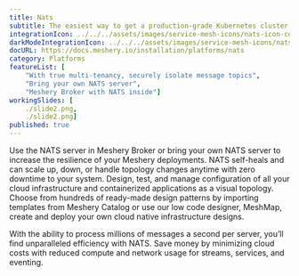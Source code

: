 ```yaml
---
title: Nats
subtitle: The easiest way to get a production-grade Kubernetes cluster up and running
integrationIcon: ../../../assets/images/service-mesh-icons/nats-icon-color.svg
darkModeIntegrationIcon: ../../../assets/images/service-mesh-icons/nats-icon-white.svg
docURL: https://docs.meshery.io/installation/platforms/nats
category: Platforms
featureList: [
    "With true multi-tenancy, securely isolate message topics",
    "Bring your own NATS server",
    "Meshery Broker with NATS inside"]
workingSlides: [
    ./slide2.png,
    ./slide2.png]
published: true
---
```


<p>
    Use the NATS server in Meshery Broker or bring your own NATS server to increase the resilience of your Meshery deployments. NATS self-heals and can scale up, down, or handle topology changes anytime with zero downtime to your system. Design, test, and manage configuration of all your cloud infrastructure and containerized applications as a visual topology. Choose from hundreds of ready-made design patterns by importing templates from Meshery Catalog or use our low code designer, MeshMap, create and deploy your own cloud native infrastructure designs.
</p>

<p>
    With the ability to process millions of messages a second per server, you’ll find unparalleled efficiency with NATS. Save money by minimizing cloud costs with reduced compute and network usage for streams, services, and eventing.
</p>